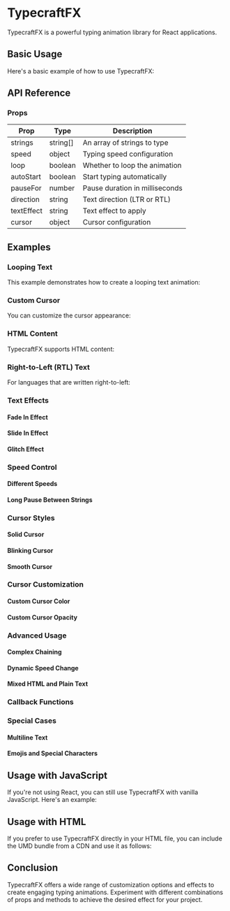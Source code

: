 
<Meta title="TypecraftFX/Documentation" of={TypecraftStories} />

# TypecraftFX

TypecraftFX is a powerful typing animation library for React applications.

## Basic Usage

Here's a basic example of how to use TypecraftFX:

<Canvas of={TypecraftStories.BasicUsage} />

## API Reference

### Props

| Prop       | Type     | Description                    |
| ---------- | -------- | ------------------------------ |
| strings    | string[] | An array of strings to type    |
| speed      | object   | Typing speed configuration     |
| loop       | boolean  | Whether to loop the animation  |
| autoStart  | boolean  | Start typing automatically     |
| pauseFor   | number   | Pause duration in milliseconds |
| direction  | string   | Text direction (LTR or RTL)    |
| textEffect | string   | Text effect to apply           |
| cursor     | object   | Cursor configuration           |

## Examples

### Looping Text

This example demonstrates how to create a looping text animation:

<Canvas of={TypecraftStories.LoopingText} />

### Custom Cursor

You can customize the cursor appearance:

<Canvas of={TypecraftStories.CustomCursor} />

### HTML Content

TypecraftFX supports HTML content:

<Canvas of={TypecraftStories.HTMLContent} />

### Right-to-Left (RTL) Text

For languages that are written right-to-left:

<Canvas of={TypecraftStories.RTLText} />

### Text Effects

#### Fade In Effect

<Canvas of={TypecraftStories.TextEffectFadeIn} />

#### Slide In Effect

<Canvas of={TypecraftStories.TextEffectSlideIn} />

#### Glitch Effect

<Canvas of={TypecraftStories.TextEffectGlitch} />

### Speed Control

#### Different Speeds

<Canvas of={TypecraftStories.DifferentSpeeds} />

#### Long Pause Between Strings

<Canvas of={TypecraftStories.LongPauseBetweenStrings} />

### Cursor Styles

#### Solid Cursor

<Canvas of={TypecraftStories.CursorStyleSolid} />

#### Blinking Cursor

<Canvas of={TypecraftStories.CursorStyleBlink} />

#### Smooth Cursor

<Canvas of={TypecraftStories.CursorStyleSmooth} />

### Cursor Customization

#### Custom Cursor Color

<Canvas of={TypecraftStories.CustomCursorColor} />

#### Custom Cursor Opacity

<Canvas of={TypecraftStories.CustomCursorOpacity} />

### Advanced Usage

#### Complex Chaining

<Canvas of={TypecraftStories.ComplexChaining} />

#### Dynamic Speed Change

<Canvas of={TypecraftStories.DynamicSpeedChange} />

#### Mixed HTML and Plain Text

<Canvas of={TypecraftStories.MixedHTMLAndPlainText} />

### Callback Functions

<Canvas of={TypecraftStories.CallbackFunctions} />

### Special Cases

#### Multiline Text

<Canvas of={TypecraftStories.MultilineText} />

#### Emojis and Special Characters

<Canvas of={TypecraftStories.EmojisAndSpecialCharacters} />

## Usage with JavaScript

If you're not using React, you can still use TypecraftFX with vanilla JavaScript. Here's an example:

## Usage with HTML

If you prefer to use TypecraftFX directly in your HTML file, you can include the UMD bundle from a CDN and use it as follows:

## Conclusion

TypecraftFX offers a wide range of customization options and effects to create engaging typing animations. Experiment with different combinations of props and methods to achieve the desired effect for your project.
